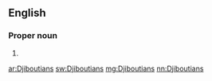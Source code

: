 ==English==

===Proper noun===
{{head|en|noun plural form}}

# {{plural of|Djiboutian|lang=en}}

[[ar:Djiboutians]]
[[sw:Djiboutians]]
[[mg:Djiboutians]]
[[nn:Djiboutians]]
